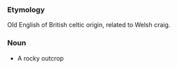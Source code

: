 ===Etymology===
Old English of British celtic origin, related to Welsh craig.

===Noun===
* A rocky outcrop